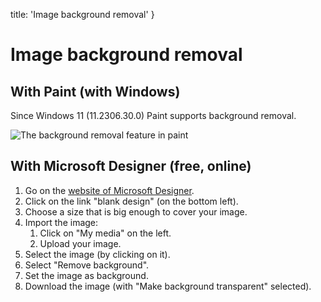   title: 'Image background removal'
}

# Image background removal

## With Paint (with Windows)

Since Windows 11 (11.2306.30.0) Paint supports background removal.

![The background removal feature in paint](/images/image-background-removal/paint-background-removal-feature.png)

## With Microsoft Designer (free, online)

1. Go on the [website of Microsoft Designer](https://designer.microsoft.com/).
2. Click on the link "blank design" (on the bottom left).
3. Choose a size that is big enough to cover your image.
4. Import the image:
    1. Click on "My media" on the left.
    2. Upload your image.
5. Select the image (by clicking on it).
6. Select "Remove background".
7. Set the image as background.
8. Download the image (with "Make background transparent" selected).

